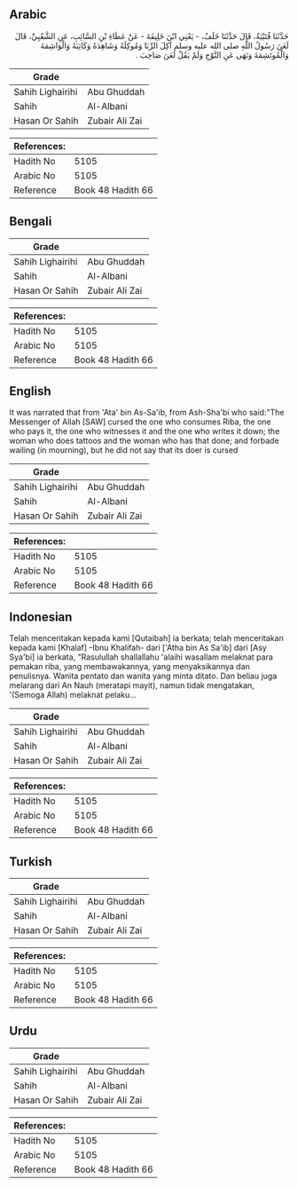 ## Arabic


<div dir="rtl" lang="ar" style={{fontSize:'larger',backgroundColor:'#f8f9fa',padding:20}}>
حَدَّثَنَا قُتَيْبَةُ، قَالَ حَدَّثَنَا خَلَفٌ، - يَعْنِي ابْنَ خَلِيفَةَ - عَنْ عَطَاءِ بْنِ السَّائِبِ، عَنِ الشَّعْبِيِّ، قَالَ لَعَنَ رَسُولُ اللَّهِ صلى الله عليه وسلم آكِلَ الرِّبَا وَمُوكِلَهُ وَشَاهِدَهُ وَكَاتِبَهُ وَالْوَاشِمَةَ وَالْمُوتَشِمَةَ وَنَهَى عَنِ النَّوْحِ وَلَمْ يَقُلْ لَعَنَ صَاحِبَ ‏.‏
</div>
<div style={{backgroundColor:'#f8f9fa',padding:20, marginBottom: 10}}><table> <thead> <tr> <th>Grade</th> <th></th> </tr> </thead> <tbody> <tr><td>Sahih Lighairihi</td><td>Abu Ghuddah</td></tr><tr><td>Sahih</td><td>Al-Albani</td></tr><tr><td>Hasan Or Sahih</td><td>Zubair Ali Zai</td></tr></tbody></table><table> <thead> <tr> <th>References:</th> <th></th> </tr> </thead> <tbody><tr><td>Hadith No</td><td>5105</td></tr><tr><td>Arabic No</td><td>5105</td></tr><tr><td>Reference</td><td>Book 48 Hadith 66</td></tr></tbody></table></div>

## Bengali


<div dir="ltr" lang="bn" style={{fontSize:'larger',backgroundColor:'#f8f9fa',padding:20}}>

</div>
<div style={{backgroundColor:'#f8f9fa',padding:20, marginBottom: 10}}><table> <thead> <tr> <th>Grade</th> <th></th> </tr> </thead> <tbody> <tr><td>Sahih Lighairihi</td><td>Abu Ghuddah</td></tr><tr><td>Sahih</td><td>Al-Albani</td></tr><tr><td>Hasan Or Sahih</td><td>Zubair Ali Zai</td></tr></tbody></table><table> <thead> <tr> <th>References:</th> <th></th> </tr> </thead> <tbody><tr><td>Hadith No</td><td>5105</td></tr><tr><td>Arabic No</td><td>5105</td></tr><tr><td>Reference</td><td>Book 48 Hadith 66</td></tr></tbody></table></div>

## English


<div dir="ltr" lang="en" style={{fontSize:'larger',backgroundColor:'#f8f9fa',padding:20}}>
It was narrated that from 'Ata' bin As-Sa'ib, from Ash-Sha'bi who said:"The Messenger of Allah [SAW] cursed the one who consumes Riba, the one who pays it, the one who witnesses it and the one who writes it down; the woman who does tattoos and the woman who has that done; and forbade wailing (in mourning), but he did not say that its doer is cursed
</div>
<div style={{backgroundColor:'#f8f9fa',padding:20, marginBottom: 10}}><table> <thead> <tr> <th>Grade</th> <th></th> </tr> </thead> <tbody> <tr><td>Sahih Lighairihi</td><td>Abu Ghuddah</td></tr><tr><td>Sahih</td><td>Al-Albani</td></tr><tr><td>Hasan Or Sahih</td><td>Zubair Ali Zai</td></tr></tbody></table><table> <thead> <tr> <th>References:</th> <th></th> </tr> </thead> <tbody><tr><td>Hadith No</td><td>5105</td></tr><tr><td>Arabic No</td><td>5105</td></tr><tr><td>Reference</td><td>Book 48 Hadith 66</td></tr></tbody></table></div>

## Indonesian


<div dir="ltr" lang="id" style={{fontSize:'larger',backgroundColor:'#f8f9fa',padding:20}}>
Telah menceritakan kepada kami [Qutaibah] ia berkata; telah menceritakan kepada kami [Khalaf] -Ibnu Khalifah- dari ['Atha bin As Sa'ib] dari [Asy Sya'bi] ia berkata, "Rasulullah shallallahu 'alaihi wasallam melaknat para pemakan riba, yang membawakannya, yang menyaksikannya dan penulisnya. Wanita pentato dan wanita yang minta ditato. Dan beliau juga melarang dari An Nauh (meratapi mayit), namun tidak mengatakan, '(Semoga Allah) melaknat pelaku…
</div>
<div style={{backgroundColor:'#f8f9fa',padding:20, marginBottom: 10}}><table> <thead> <tr> <th>Grade</th> <th></th> </tr> </thead> <tbody> <tr><td>Sahih Lighairihi</td><td>Abu Ghuddah</td></tr><tr><td>Sahih</td><td>Al-Albani</td></tr><tr><td>Hasan Or Sahih</td><td>Zubair Ali Zai</td></tr></tbody></table><table> <thead> <tr> <th>References:</th> <th></th> </tr> </thead> <tbody><tr><td>Hadith No</td><td>5105</td></tr><tr><td>Arabic No</td><td>5105</td></tr><tr><td>Reference</td><td>Book 48 Hadith 66</td></tr></tbody></table></div>

## Turkish


<div dir="ltr" lang="tr" style={{fontSize:'larger',backgroundColor:'#f8f9fa',padding:20}}>

</div>
<div style={{backgroundColor:'#f8f9fa',padding:20, marginBottom: 10}}><table> <thead> <tr> <th>Grade</th> <th></th> </tr> </thead> <tbody> <tr><td>Sahih Lighairihi</td><td>Abu Ghuddah</td></tr><tr><td>Sahih</td><td>Al-Albani</td></tr><tr><td>Hasan Or Sahih</td><td>Zubair Ali Zai</td></tr></tbody></table><table> <thead> <tr> <th>References:</th> <th></th> </tr> </thead> <tbody><tr><td>Hadith No</td><td>5105</td></tr><tr><td>Arabic No</td><td>5105</td></tr><tr><td>Reference</td><td>Book 48 Hadith 66</td></tr></tbody></table></div>

## Urdu


<div dir="rtl" lang="ur" style={{fontSize:'larger',backgroundColor:'#f8f9fa',padding:20}}>

</div>
<div style={{backgroundColor:'#f8f9fa',padding:20, marginBottom: 10}}><table> <thead> <tr> <th>Grade</th> <th></th> </tr> </thead> <tbody> <tr><td>Sahih Lighairihi</td><td>Abu Ghuddah</td></tr><tr><td>Sahih</td><td>Al-Albani</td></tr><tr><td>Hasan Or Sahih</td><td>Zubair Ali Zai</td></tr></tbody></table><table> <thead> <tr> <th>References:</th> <th></th> </tr> </thead> <tbody><tr><td>Hadith No</td><td>5105</td></tr><tr><td>Arabic No</td><td>5105</td></tr><tr><td>Reference</td><td>Book 48 Hadith 66</td></tr></tbody></table></div>